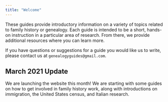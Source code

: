 ```yaml
---
title: "Welcome"
---
```


These guides provide introductory information on a variety of topics related to family history or genealogy. Each guide is intended to be a short, hands-on instruction in a particular area of research. From there, we provide additional resources where you can learn more.

If you have questions or suggestions for a guide you would like us to write, please contact us at `genealogyguides@gmail.com`.

## March 2021 Update

We are launching the website this month! We are starting with some guides on how to get involved in family history work, along with introductions on immigration, the United States census, and Italian research.
